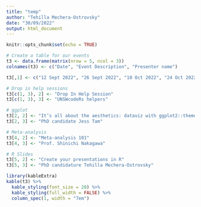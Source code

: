 ```yaml
---
title: "temp"
author: "Tehilla Mechera-Ostrovsky"
date: "30/09/2022"
output: html_document
---
```


```r
knitr::opts_chunk$set(echo = TRUE)
```

```r
# Create a table for our events
t3 <- data.frame(matrix(nrow = 5, ncol = 3))
colnames(t3) <- c("Date", "Event Description", "Presenter name")

t3[,1] <- c("12 Sept 2022", "26 Sept 2022", "10 Oct 2022", "24 Oct 2022", "07 Nov 2022")

# Drop in help sessions
t3[c(1, 3), 2] <- "Drop In Help Session"
t3[c(1, 3), 3] <- "UNSWcodeRs helpers"

# ggplot
t3[2, 2] <- "It’s all about the aesthetics: dataviz with ggplot2::theme()"
t3[2, 3] <- "PhD candidate Jess Tam"

# Meta-analysis
t3[4, 2] <- "Meta-analysis 101"
t3[4, 3] <- "Prof. Shinichi Nakagawa"

# R Slides
t3[5, 2] <- "Create your presentations in R"
t3[5, 3] <- "PhD candidature Tehilla Mechera-Ostrovsky"
```

```r
library(kableExtra)
kable(t3) %>%
  kable_styling(font_size = 20) %>% 
  kable_styling(full_width = FALSE) %>%
  column_spec(1, width = "7em")
```

